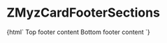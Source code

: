 
<Meta
  title="Snowflakes/MyzCard/ZMyzCardFooterSections"
  component="z-myz-card-footer-sections"
/>

# ZMyzCardFooterSections

<Canvas>
  <Story name="ZMyzCardFooterSections">
    {html`
      <z-myz-card-footer-sections>
        <span slot="top">Top footer content</span>
        <span slot="bottom">Bottom footer content</span>
      </z-myz-card-footer-sections>
    `}
  </Story>
</Canvas>

<ArgsTable of="z-myz-card-footer-sections" />
